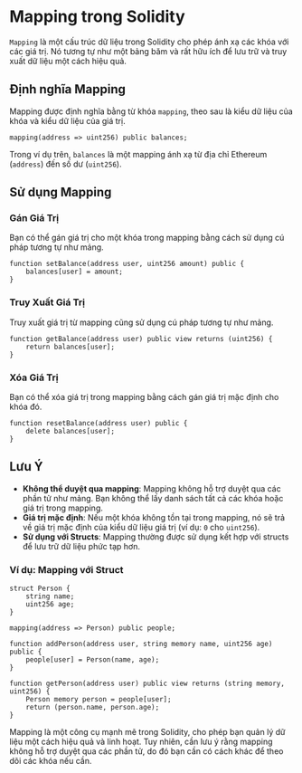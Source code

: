 # Mapping trong Solidity


<YouTubePlayer videoId="zNcJ0d8sb3A" />

`Mapping` là một cấu trúc dữ liệu trong Solidity cho phép ánh xạ các khóa với các giá trị. Nó tương tự như một bảng băm và rất hữu ích để lưu trữ và truy xuất dữ liệu một cách hiệu quả.

## Định nghĩa Mapping

Mapping được định nghĩa bằng từ khóa `mapping`, theo sau là kiểu dữ liệu của khóa và kiểu dữ liệu của giá trị.

```solidity
mapping(address => uint256) public balances;
```

Trong ví dụ trên, `balances` là một mapping ánh xạ từ địa chỉ Ethereum (`address`) đến số dư (`uint256`).

## Sử dụng Mapping

### Gán Giá Trị

Bạn có thể gán giá trị cho một khóa trong mapping bằng cách sử dụng cú pháp tương tự như mảng.

```solidity
function setBalance(address user, uint256 amount) public {
    balances[user] = amount;
}
```

### Truy Xuất Giá Trị

Truy xuất giá trị từ mapping cũng sử dụng cú pháp tương tự như mảng.

```solidity
function getBalance(address user) public view returns (uint256) {
    return balances[user];
}
```

### Xóa Giá Trị

Bạn có thể xóa giá trị trong mapping bằng cách gán giá trị mặc định cho khóa đó.

```solidity
function resetBalance(address user) public {
    delete balances[user];
}
```

## Lưu Ý

- **Không thể duyệt qua mapping**: Mapping không hỗ trợ duyệt qua các phần tử như mảng. Bạn không thể lấy danh sách tất cả các khóa hoặc giá trị trong mapping.
- **Giá trị mặc định**: Nếu một khóa không tồn tại trong mapping, nó sẽ trả về giá trị mặc định của kiểu dữ liệu giá trị (ví dụ: `0` cho `uint256`).
- **Sử dụng với Structs**: Mapping thường được sử dụng kết hợp với structs để lưu trữ dữ liệu phức tạp hơn.

### Ví dụ: Mapping với Struct

```solidity
struct Person {
    string name;
    uint256 age;
}

mapping(address => Person) public people;

function addPerson(address user, string memory name, uint256 age) public {
    people[user] = Person(name, age);
}

function getPerson(address user) public view returns (string memory, uint256) {
    Person memory person = people[user];
    return (person.name, person.age);
}
```

Mapping là một công cụ mạnh mẽ trong Solidity, cho phép bạn quản lý dữ liệu một cách hiệu quả và linh hoạt. Tuy nhiên, cần lưu ý rằng mapping không hỗ trợ duyệt qua các phần tử, do đó bạn cần có cách khác để theo dõi các khóa nếu cần.

